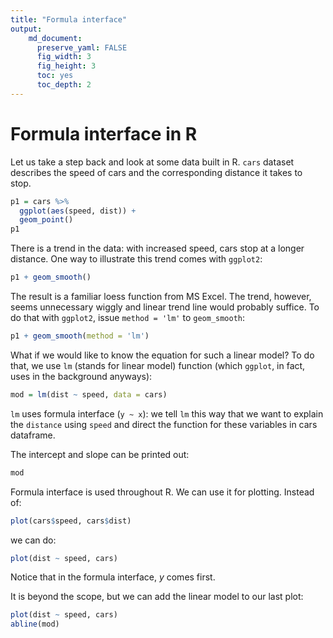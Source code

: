 ```yaml
---
title: "Formula interface"
output: 
    md_document:
      preserve_yaml: FALSE
      fig_width: 3
      fig_height: 3
      toc: yes
      toc_depth: 2
---
```


# Formula interface in R

Let us take a step back and look at some data built in R. `cars` dataset
describes the speed of cars and the corresponding distance it takes to stop.

```r
p1 = cars %>% 
  ggplot(aes(speed, dist)) +
  geom_point()
p1
```

There is a trend in the data: with increased speed, cars stop at a longer
distance. One way to illustrate this trend comes with `ggplot2`:

```r
p1 + geom_smooth()
```

The result is a familiar loess function from MS Excel. The trend, however, seems unnecessary wiggly and linear trend line would probably suffice. To do that with `ggplot2`, issue `method = 'lm'` to `geom_smooth`:

```r
p1 + geom_smooth(method = 'lm')
```

What if we would like to know the equation for such a linear model? To do that, we use `lm` (stands for linear model) function (which `ggplot`, in fact, uses in the background anyways):

```r
mod = lm(dist ~ speed, data = cars)
```

`lm` uses formula interface (`y ~ x`): we tell `lm` this way that we want to
explain the `distance` using `speed` and direct the function for these
variables in cars dataframe.

The intercept and slope can be printed out:

```r
mod
```

Formula interface is used throughout R. We can use it for plotting. Instead of:

```r
plot(cars$speed, cars$dist)
```

we can do:

```r
plot(dist ~ speed, cars)
```

Notice that in the formula interface, _y_ comes first.

It is beyond the scope, but we can add the linear model to our last plot:

```r
plot(dist ~ speed, cars)
abline(mod)
```
